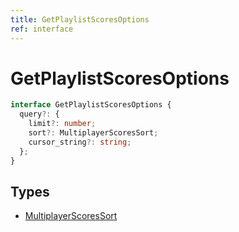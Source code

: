 ```yaml
---
title: GetPlaylistScoresOptions
ref: interface
---
```


# GetPlaylistScoresOptions

```ts
interface GetPlaylistScoresOptions {
  query?: {
    limit?: number;
    sort?: MultiplayerScoresSort;
    cursor_string?: string;
  };
}
```

## Types

- [MultiplayerScoresSort](/references/multiplayer-scores-sort)
